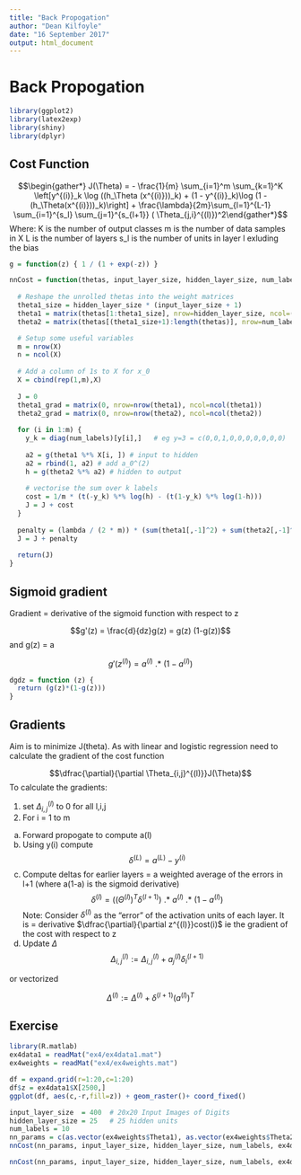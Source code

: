 ```yaml
---
title: "Back Propogation"
author: "Dean Kilfoyle"
date: "16 September 2017"
output: html_document
---
```


# Back Propogation

```r
library(ggplot2)
library(latex2exp)
library(shiny)
library(dplyr)
```

## Cost Function

$$\begin{gather*} J(\Theta) = - \frac{1}{m} \sum_{i=1}^m \sum_{k=1}^K \left[y^{(i)}_k \log ((h_\Theta (x^{(i)}))_k) + (1 - y^{(i)}_k)\log (1 - (h_\Theta(x^{(i)}))_k)\right] + \frac{\lambda}{2m}\sum_{l=1}^{L-1} \sum_{i=1}^{s_l} \sum_{j=1}^{s_{l+1}} ( \Theta_{j,i}^{(l)})^2\end{gather*}$$
Where:
K is the number of output classes
m is the number of data samples in X
L is the number of layers
s_l is the number of units in layer l exluding the bias

```r
g = function(z) { 1 / (1 + exp(-z)) }

nnCost = function(thetas, input_layer_size, hidden_layer_size, num_labels, X, y, lambda=0) {
  
  # Reshape the unrolled thetas into the weight matrices
  theta1_size = hidden_layer_size * (input_layer_size + 1)
  theta1 = matrix(thetas[1:theta1_size], nrow=hidden_layer_size, ncol=(input_layer_size+1))
  theta2 = matrix(thetas[(theta1_size+1):length(thetas)], nrow=num_labels, ncol=(hidden_layer_size+1))

  # Setup some useful variables
  m = nrow(X)
  n = ncol(X)
  
  # Add a column of 1s to X for x_0
  X = cbind(rep(1,m),X)
         
  J = 0
  theta1_grad = matrix(0, nrow=nrow(theta1), ncol=ncol(theta1))
  theta2_grad = matrix(0, nrow=nrow(theta2), ncol=ncol(theta2))
  
  for (i in 1:m) {
    y_k = diag(num_labels)[y[i],]   # eg y=3 = c(0,0,1,0,0,0,0,0,0,0)
  
    a2 = g(theta1 %*% X[i, ]) # input to hidden
    a2 = rbind(1, a2) # add a_0^(2)
    h = g(theta2 %*% a2) # hidden to output
    
    # vectorise the sum over k labels
    cost = 1/m * (t(-y_k) %*% log(h) - (t(1-y_k) %*% log(1-h)))
    J = J + cost 
  }
  
  penalty = (lambda / (2 * m)) * (sum(theta1[,-1]^2) + sum(theta2[,-1]^2))
  J = J + penalty
  
  return(J)
}
```

## Sigmoid gradient

Gradient = derivative of the sigmoid function with respect to z

$$g'(z) = \frac{d}{dz}g(z) = g(z) (1-g(z))$$
and g(z) = a

$$g'(z^{(l)}) = a^{(l)}\ .*\ (1 - a^{(l)})$$
```r
dgdz = function (z) {
  return (g(z)*(1-g(z)))
}
```


## Gradients

Aim is to minimize J(theta). As with linear and logistic regression need to calculate the gradient of the cost function

$$\dfrac{\partial}{\partial \Theta_{i,j}^{(l)}}J(\Theta)$$
To calculate the gradients:

1. set $\Delta_{i,j}^{(l)}$ to 0 for all l,i,j
2. For i = 1 to m
  a) Forward propogate to compute a(l)
  b) Using y(i) compute 
$$\delta^{(L)} = a^{(L)} - y^{(i)}$$
  c) Compute deltas for earlier layers = a weighted average of the errors in l+1 (where a(1-a) is the sigmoid derivative)
$$\delta^{(l)} = ((\Theta^{(l)})^T \delta^{(l+1)})\ .*\ a^{(l)}\ .*\ (1 - a^{(l)})$$
Note: Consider $\delta^{(l)}$ as the "error" of the activation units of each layer. It is = derivative $\dfrac{\partial}{\partial z^{(l)}}cost(i)$ ie the gradient of the cost with respect to z 
  d) Update $\Delta$
$$\Delta^{(l)}_{i,j} := \Delta^{(l)}_{i,j} + a_j^{(l)} \delta_i^{(l+1)}$$

or vectorized

$$\Delta^{(l)} := \Delta^{(l)} + \delta^{(l+1)}(a^{(l)})^T$$



  
## Exercise

```r
library(R.matlab)
ex4data1 = readMat("ex4/ex4data1.mat")
ex4weights = readMat("ex4/ex4weights.mat")
```

```r
df = expand.grid(r=1:20,c=1:20)
df$z = ex4data1$X[2500,]
ggplot(df, aes(c,-r,fill=z)) + geom_raster()+ coord_fixed()
```


```r
input_layer_size  = 400  # 20x20 Input Images of Digits
hidden_layer_size = 25   # 25 hidden units
num_labels = 10
nn_params = c(as.vector(ex4weights$Theta1), as.vector(ex4weights$Theta2))
nnCost(nn_params, input_layer_size, hidden_layer_size, num_labels, ex4data1$X, ex4data1$y)
```

```r
nnCost(nn_params, input_layer_size, hidden_layer_size, num_labels, ex4data1$X, ex4data1$y, lambda=1)
```


